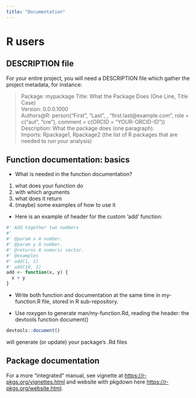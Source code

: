 ```yaml
---
title: "Documentation"
---
```


# R users
## DESCRIPTION file
For your entire project, you will need a DESCRIPTION file which gather the project metadata, for instance:

> Package: mypackage
> Title: What the Package Does (One Line, Title Case) \
> Version: 0.0.0.1000 \
> Authors@R: 
    person("First", "Last", , "first.last@example.com", role = c("aut", "cre"),
           comment = c(ORCID = "YOUR-ORCID-ID")) \
> Description: What the package does (one paragraph). \
> Imports: Rpackage1, Rpackage2 (the list of R packages that are needed to run your analysis)


## Function documentation: basics 
- What is needed in the function documentation?
1. what does your function do
2. with which arguments
3. what does it return 
4. (maybe) some examples of how to use it

- Here is an example of header for the custom 'add' function: 
```r
#' Add together two numbers 
#' 
#' @param x A number. 
#' @param y A number. 
#' @returns A numeric vector. 
#' @examples 
#' add(1, 1) 
#' add(10, 1)
add <- function(x, y) { 
  x + y 
}
```

- Write both function and documentation at the same time in my-function.R file, stored in R sub-repository.

- Use roxygen to generate man/my-function.Rd, reading the header: the devtools function document() 
```r
devtools::document()
```
will generate (or update) your package’s .Rd files

## Package documentation 
For a more "integrated" manual, see vignette at <https://r-pkgs.org/vignettes.html>
 and website with pkgdown here <https://r-pkgs.org/website.html>.

